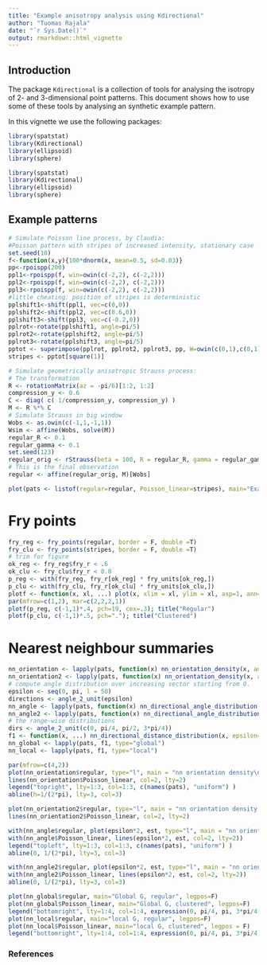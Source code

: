 ```yaml
---
title: "Example anisotropy analysis using Kdirectional"
author: "Tuomas Rajala"
date: "`r Sys.Date()`"
output: rmarkdown::html_vignette
---
```

  
## Introduction
The package `Kdirectional` is a collection of tools for analysing the isotropy of 2- and 3-dimensional point patterns. This document shows how to use some of these tools by analysing an synthetic example pattern.

In this vignette we use the following packages:
```r
library(spatstat)
library(Kdirectional)
library(ellipsoid)
library(sphere)
```

```r
library(spatstat)
library(Kdirectional)
library(ellipsoid)
library(sphere)
```



## Example patterns

```r
# Simulate Poisson line process, by Claudia:
#Poisson pattern with stripes of increased intensity, stationary case
set.seed(10)
f<-function(x,y){100*dnorm(x, mean=0.5, sd=0.03)}
pp<-rpoispp(200)
ppl1<-rpoispp(f, win=owin(c(-2,2), c(-2,2)))
ppl2<-rpoispp(f, win=owin(c(-2,2), c(-2,2)))
ppl3<-rpoispp(f, win=owin(c(-2,2), c(-2,2)))
#little cheating: position of stripes is deterministic
pplshift1<-shift(ppl1, vec=c(0,0))
pplshift2<-shift(ppl2, vec=c(0.6,0))
pplshift3<-shift(ppl3, vec=c(-0.2,0))
pplrot<-rotate(pplshift1, angle=pi/5)
pplrot2<-rotate(pplshift2, angle=pi/5)
pplrot3<-rotate(pplshift3, angle=pi/5)
pptot <- superimpose(pplrot, pplrot2, pplrot3, pp, W=owin(c(0,1),c(0,1)))
stripes <- pptot[square(1)]
```

```r
# Simulate geometrically anisotropic Strauss process:
# The transformation
R <- rotationMatrix(az = -pi/6)[1:2, 1:2]
compression_y <- 0.6
C <- diag( c( 1/compression_y, compression_y) )
M <- R %*% C
# Simulate Strauss in big window
Wobs <- as.owin(c(-1,1,-1,1))
Wsim <- affine(Wobs, solve(M))
regular_R <- 0.1
regular_gamma <- 0.1
set.seed(123)
regular_orig <- rStrauss(beta = 100, R = regular_R, gamma = regular_gamma, W = Wsim, expand = TRUE)
# This is the final observation
regular <- affine(regular_orig, M)[Wobs]
```

```r
plot(pats <- listof(regular=regular, Poisson_linear=stripes), main="Example 2D patterns")
```

# Fry points


```r
fry_reg <- fry_points(regular, border = F, double =T)
fry_clu <- fry_points(stripes, border = F, double =T)
# trim for figure
ok_reg <- fry_reg$fry_r < .6
ok_clu <- fry_clu$fry_r < 0.8
p_reg <- with(fry_reg, fry_r[ok_reg] * fry_units[ok_reg,])
p_clu <- with(fry_clu, fry_r[ok_clu] * fry_units[ok_clu,])
plotf <- function(x, xl, ...) plot(x, xlim = xl, ylim = xl, asp=1, ann=F, ...)
par(mfrow=c(1,2), mar=c(2,2,2,1))
plotf(p_reg, c(-1,1)*.4, pch=19, cex=.3); title("Regular")
plotf(p_clu, c(-1,1)*.5, pch="."); title("Clustered")
```


# Nearest neighbour summaries

```r
nn_orientation <- lapply(pats, function(x) nn_orientation_density(x, antipodal = FALSE, bw = 0.35))
nn_orientation2 <- lapply(pats, function(x) nn_orientation_density(x, antipodal = FALSE, bw = 0.7))
# compute angle distribution over increasing sector starting from 0.
epsilon <- seq(0, pi, l = 50)
directions <- angle_2_unit(epsilon)
nn_angle <- lapply(pats, function(x) nn_directional_angle_distribution(x, directions, epsilon, r = 0.1)   )
nn_angle2 <- lapply(pats, function(x) nn_directional_angle_distribution(x, directions, epsilon, r = 0.3)   )
# the range-wise distributions
dirs <- angle_2_unit(c(0, pi/4, pi/2, 3*pi/4))
f1 <- function(x, ...) nn_directional_distance_distribution(x, epsilon=pi/6, direction = dirs, ...)
nn_global <- lapply(pats, f1, type="global")
nn_local <- lapply(pats, f1, type="local")

```

```r
par(mfrow=c(4,2))
plot(nn_orientation$regular, type="l", main = "nn orientation density\nbw=0.35", ylim=c(0,.4))
lines(nn_orientation$Poisson_linear, col=2, lty=2)
legend("topright", lty=1:3, col=1:3, c(names(pats), "uniform") )
abline(h=1/(2*pi), lty=3, col=3)

plot(nn_orientation2$regular, type="l", main = "nn orientation density, double cone\nbw=0.7", ylim=c(0,.4))
lines(nn_orientation2$Poisson_linear, col=2, lty=2)

with(nn_angle$regular, plot(epsilon*2, est, type="l", main = "nn orientation distribution, increasing sector, r = 0.1", ylim=c(0,1), xlab="angle"))
with(nn_angle$Poisson_linear, lines(epsilon*2, est, col=2, lty=2))
legend("topleft", lty=1:3, col=1:3, c(names(pats), "uniform") )
abline(0, 1/(2*pi), lty=3, col=3)

with(nn_angle2$regular, plot(epsilon*2, est, type="l", main = "nn orientation distribution, increasing sector, r = 0.3", ylim=c(0,1), xlab="angle"))
with(nn_angle2$Poisson_linear, lines(epsilon*2, est, col=2, lty=2))
abline(0, 1/(2*pi), lty=3, col=3)

plot(nn_global$regular, main="Global G, regular", legpos=F)
plot(nn_global$Poisson_linear, main="Global G, clustered", legpos=F)
legend("bottomright", lty=1:4, col=1:4, expression(0, pi/4, pi, 3*pi/4))
plot(nn_local$regular, main="local G, regular", legpos=F)
plot(nn_local$Poisson_linear, main="local G, clustered", legpos = F)
legend("bottomright", lty=1:4, col=1:4, expression(0, pi/4, pi, 3*pi/4))
```



### References









